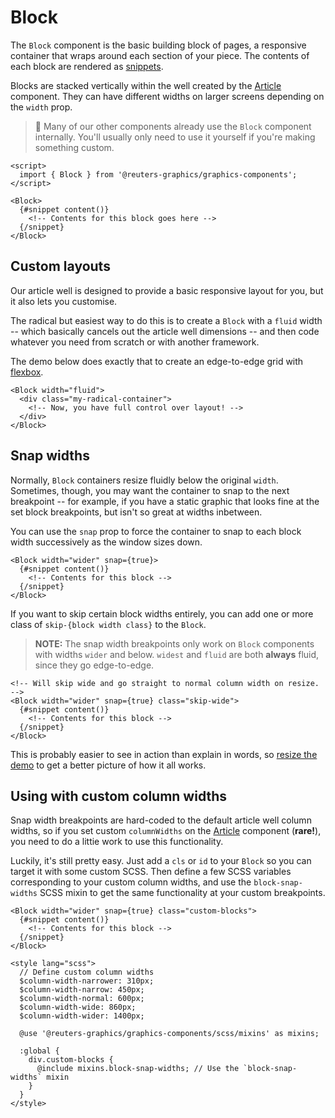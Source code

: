 

<Meta of={BlockStories} />

# Block

The `Block` component is the basic building block of pages, a responsive container that wraps around each section of your piece. The contents of each block are rendered as [snippets](https://svelte.dev/docs/svelte/snippet).

Blocks are stacked vertically within the well created by the [Article](./?path=/docs/components-page-layout-article--docs) component. They can have different widths on larger screens depending on the `width` prop.

> 📌 Many of our other components already use the `Block` component internally. You'll usually only need to use it yourself if you're making something custom.

```svelte
<script>
  import { Block } from '@reuters-graphics/graphics-components';
</script>

<Block>
  {#snippet content()}
    <!-- Contents for this block goes here -->
  {/snippet}
</Block>
```

<Canvas of={BlockStories.Demo} />

## Custom layouts

Our article well is designed to provide a basic responsive layout for you, but it also lets you customise.

The radical but easiest way to do this is to create a `Block` with a `fluid` width -- which basically cancels out the article well dimensions -- and then code whatever you need from scratch or with another framework.

The demo below does exactly that to create an edge-to-edge grid with [flexbox](https://css-tricks.com/snippets/css/a-guide-to-flexbox/).

```svelte
<Block width="fluid">
  <div class="my-radical-container">
    <!-- Now, you have full control over layout! -->
  </div>
</Block>
```

<Canvas of={BlockStories.CustomLayout} />

## Snap widths

Normally, `Block` containers resize fluidly below the original `width`. Sometimes, though, you may want the container to snap to the next breakpoint -- for example, if you have a static graphic that looks fine at the set block breakpoints, but isn't so great at widths inbetween.

You can use the `snap` prop to force the container to snap to each block width successively as the window sizes down.

```svelte
<Block width="wider" snap={true}>
  {#snippet content()}
    <!-- Contents for this block -->
  {/snippet}
</Block>
```

<Canvas of={BlockStories.SnapWidthsBasic} />

If you want to skip certain block widths entirely, you can add one or more class of `skip-{block width class}` to the `Block`.

> **NOTE:** The snap width breakpoints only work on `Block` components with widths `wider` and below. `widest` and `fluid` are both **always** fluid, since they go edge-to-edge.

```svelte
<!-- Will skip wide and go straight to normal column width on resize. -->
<Block width="wider" snap={true} class="skip-wide">
  {#snippet content()}
    <!-- Contents for this block -->
  {/snippet}
</Block>
```

This is probably easier to see in action than explain in words, so [resize the demo](./?path=/docs/components-page-layout-block--snap-skip-widths) to get a better picture of how it all works.

## Using with custom column widths

Snap width breakpoints are hard-coded to the default article well column widths, so if you set custom `columnWidths` on the [Article](./?path=/docs/components-page-layout-article--docs) component (**rare!**), you need to do a littie work to use this functionality.

Luckily, it's still pretty easy. Just add a `cls` or `id` to your `Block` so you can target it with some custom SCSS. Then define a few SCSS variables corresponding to your custom column widths, and use the `block-snap-widths` SCSS mixin to get the same functionality at your custom breakpoints.

```svelte
<Block width="wider" snap={true} class="custom-blocks">
  {#snippet content()}
    <!-- Contents for this block -->
  {/snippet}
</Block>

<style lang="scss">
  // Define custom column widths
  $column-width-narrower: 310px;
  $column-width-narrow: 450px;
  $column-width-normal: 600px;
  $column-width-wide: 860px;
  $column-width-wider: 1400px;

  @use '@reuters-graphics/graphics-components/scss/mixins' as mixins;

  :global {
    div.custom-blocks {
      @include mixins.block-snap-widths; // Use the `block-snap-widths` mixin
    }
  }
</style>
```
